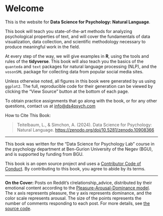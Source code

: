 # Welcome {.unnumbered}

This is the website for **Data Science for Psychology: Natural Language**.

This book will teach you state-of-the-art methods for analyzing psychological properties of text, and will cover the fundamentals of data visualization, data collection, and scientific methodology necessary to produce meaningful work in the field.

At every step of the way, we will give examples in **R**, using the tools and rules of the **tidyverse**. This book will also teach you the basics of the `quanteda` and `text` packages for natural language processing (NLP), and the `vosonSML` package for collecting data from popular social media sites.

Unless otherwise noted, all figures in this book were generated by us using `ggplot2`. The full, reproducible code for their generation can be viewed by clicking the "View Source" button at the bottom of each page.

To obtain practice assignments that go along with the book, or for any other questions, contact us at [info@ds4psych.com](mailto:info@ds4psych.com)

How to Cite This Book:

> Teitelbaum, L., & Simchon, A. (2024). Data Science for Psychology: Natural Language. <https://zenodo.org/doi/10.5281/zenodo.10908366>

------------------------------------------------------------------------

This book was written for the "Data Science for Psychology Lab" course in the psychology department at Ben-Gurion University of the Negev (BGU), and is supported by funding from BGU.

This book is an open source project and uses a [Contributor Code of Conduct](https://github.com/rimonim/ds4psych?tab=coc-ov-file#readme). By contributing to this book, you agree to abide by its terms.

------------------------------------------------------------------------

**On the Cover:** Posts on Reddit's r/relationship_advice, distributed by their emotional content according to the [Pleasure-Arousal-Dominance model](https://en.wikipedia.org/wiki/PAD_emotional_state_model). The x axis represents pleasure, the y axis represents dominance, and the color scale represents arousal. The size of the points represents the number of comments responding to each post. For more details, see [the source code](https://github.com/rimonim/ds4psych/blob/main/cover.R).
